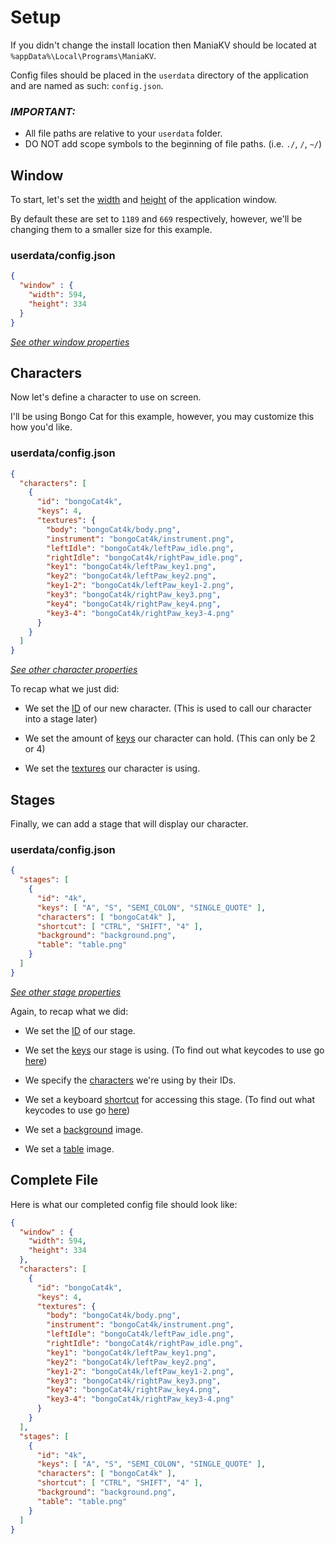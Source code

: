 # Setup
If you didn't change the install location then ManiaKV should be located at `%appData%\Local\Programs\ManiaKV`.

Config files should be placed in the `userdata` directory of the application and are named as such: `config.json`.

### _IMPORTANT:_
- All file paths are relative to your `userdata` folder.
- DO NOT add scope symbols to the beginning of file paths. (i.e. `./`, `/`, `~/`)

## Window
To start, let's set the [width](/config/properties#width-number---optional) and [height](/config/properties#height-number---optional) of the application window.

By default these are set to `1189` and `669` respectively, however, we'll be changing them to a smaller size for this example.

### userdata/config.json
```json
{
  "window" : {
    "width": 594,
    "height": 334
  }
}
```
[_See other window properties_](/config/properties#window-object---optional)

## Characters
Now let's define a character to use on screen.

I'll be using Bongo Cat for this example, however, you may customize this how you'd like.

### userdata/config.json
```json
{
  "characters": [
    {
      "id": "bongoCat4k",
      "keys": 4,
      "textures": {
        "body": "bongoCat4k/body.png",
        "instrument": "bongoCat4k/instrument.png",
        "leftIdle": "bongoCat4k/leftPaw_idle.png",
        "rightIdle": "bongoCat4k/rightPaw_idle.png",
        "key1": "bongoCat4k/leftPaw_key1.png",
        "key2": "bongoCat4k/leftPaw_key2.png",
        "key1-2": "bongoCat4k/leftPaw_key1-2.png",
        "key3": "bongoCat4k/rightPaw_key3.png",
        "key4": "bongoCat4k/rightPaw_key4.png",
        "key3-4": "bongoCat4k/rightPaw_key3-4.png"
      }
    }
  ]
}
```
[_See other character properties_](/config/properties#characters-object---required)

To recap what we just did: 
- We set the [ID](/config/properties#id-string---required-1) of our new character. (This is used to call our character into a stage later)

- We set the amount of [keys](/config/properties#keys-number---required) our character can hold. (This can only be 2 or 4)

- We set the [textures](/config/properties#textures-object---required) our character is using.

## Stages
Finally, we can add a stage that will display our character.

### userdata/config.json
```json
{
  "stages": [
    {
      "id": "4k",
      "keys": [ "A", "S", "SEMI_COLON", "SINGLE_QUOTE" ],
      "characters": [ "bongoCat4k" ],
      "shortcut": [ "CTRL", "SHIFT", "4" ],
      "background": "background.png",
      "table": "table.png"
    }
  ]
}
```
[_See other stage properties_](/config/properties#stages-object---required)

Again, to recap what we did: 
- We set the [ID](/config/properties#id-string---required) of our stage.

- We set the [keys](/config/properties#keys-string---required) our stage is using. (To find out what keycodes to use go [here](/config/keycodes))

- We specify the [characters](/config/properties#characters-object---required) we're using by their IDs.

- We set a keyboard [shortcut](/config/properties#shortcut-string---optional) for accessing this stage. (To find out what keycodes to use go [here](/config/keycodes))

- We set a [background](/config/properties#background-string---required) image.

- We set a [table](/config/properties#table-string---required) image.

## Complete File
Here is what our completed config file should look like:

```json
{
  "window" : {
    "width": 594,
    "height": 334
  },
  "characters": [
    {
      "id": "bongoCat4k",
      "keys": 4,
      "textures": {
        "body": "bongoCat4k/body.png",
        "instrument": "bongoCat4k/instrument.png",
        "leftIdle": "bongoCat4k/leftPaw_idle.png",
        "rightIdle": "bongoCat4k/rightPaw_idle.png",
        "key1": "bongoCat4k/leftPaw_key1.png",
        "key2": "bongoCat4k/leftPaw_key2.png",
        "key1-2": "bongoCat4k/leftPaw_key1-2.png",
        "key3": "bongoCat4k/rightPaw_key3.png",
        "key4": "bongoCat4k/rightPaw_key4.png",
        "key3-4": "bongoCat4k/rightPaw_key3-4.png"
      }
    }
  ],
  "stages": [
    {
      "id": "4k",
      "keys": [ "A", "S", "SEMI_COLON", "SINGLE_QUOTE" ],
      "characters": [ "bongoCat4k" ],
      "shortcut": [ "CTRL", "SHIFT", "4" ],
      "background": "background.png",
      "table": "table.png"
    }
  ]
}
```